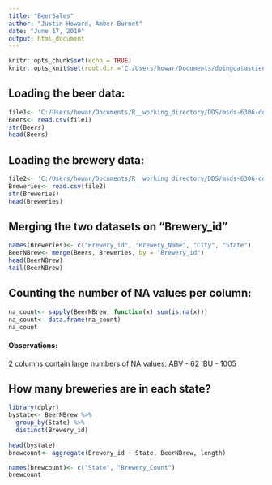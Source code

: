 ```yaml
---
title: "BeerSales"
author: "Justin Howard, Amber Burnet"
date: "June 17, 2019"
output: html_document
---
```


```r
knitr::opts_chunk$set(echo = TRUE)
knitr::opts_knit$set(root.dir ='C:/Users/howar/Documents/doingdatascience/BeerSales')
```
## Loading the beer data:
```r
file1<- 'C:/Users/howar/Documents/R__working_directory/DDS/msds-6306-doing-data-science/Unit 7/Beers.csv'
Beers<- read.csv(file1)
str(Beers)
head(Beers)
```
## Loading the brewery data:
```r
file2<- 'C:/Users/howar/Documents/R__working_directory/DDS/msds-6306-doing-data-science/Unit 7/Breweries.csv'
Breweries<- read.csv(file2)
str(Breweries)
head(Breweries)
```
## Merging the two datasets on "Brewery_id"
```r
names(Breweries)<- c("Brewery_id", "Brewery_Name", "City", "State")
BeerNBrew<- merge(Beers, Breweries, by = "Brewery_id")
head(BeerNBrew)
tail(BeerNBrew)
```
## Counting the number of NA values per column:
```r
na_count<- sapply(BeerNBrew, function(x) sum(is.na(x)))
na_count<- data.frame(na_count)
na_count
```  
#### Observations:
2 columns contain large numbers of NA values: 
ABV - 62
IBU - 1005

## How many breweries are in each state?
```r
library(dplyr)
bystate<- BeerNBrew %>%
  group_by(State) %>%
  distinct(Brewery_id)
  
head(bystate)
brewcount<- aggregate(Brewery_id ~ State, BeerNBrew, length)

names(brewcount)<- c("State", "Brewery_Count")
brewcount
```

```r

```